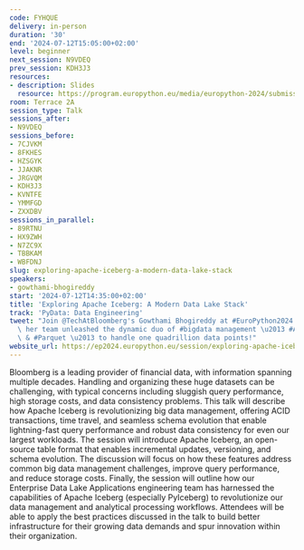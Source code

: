 ```yaml
---
code: FYHQUE
delivery: in-person
duration: '30'
end: '2024-07-12T15:05:00+02:00'
level: beginner
next_session: N9VDEQ
prev_session: KDH3J3
resources:
- description: Slides
  resource: https://program.europython.eu/media/europython-2024/submissions/FYHQUE/resources/Final_PDF_EuroPython_Summit24_F2jHc2e.pdf
room: Terrace 2A
session_type: Talk
sessions_after:
- N9VDEQ
sessions_before:
- 7CJVKM
- 8FKHES
- HZSGYK
- JJAKNR
- JRGVQM
- KDH3J3
- KVNTFE
- YMMFGD
- ZXXDBV
sessions_in_parallel:
- 89RTNU
- HX9ZWH
- N7ZC9X
- TBBKAM
- WBFDNJ
slug: exploring-apache-iceberg-a-modern-data-lake-stack
speakers:
- gowthami-bhogireddy
start: '2024-07-12T14:35:00+02:00'
title: 'Exploring Apache Iceberg: A Modern Data Lake Stack'
track: 'PyData: Data Engineering'
tweet: "Join @TechAtBloomberg's Gowthami Bhogireddy at #EuroPython2024 to learn how\
  \ her team unleashed the dynamic duo of #bigdata management \u2013 #ApacheIceberg\
  \ & #Parquet \u2013 to handle one quadrillion data points!"
website_url: https://ep2024.europython.eu/session/exploring-apache-iceberg-a-modern-data-lake-stack
---
```


Bloomberg is a leading provider of financial data, with information spanning multiple decades. Handling and organizing these huge datasets can be challenging, with typical concerns including sluggish query performance, high storage costs, and data consistency problems.
This talk will describe how Apache Iceberg is revolutionizing big data management, offering ACID transactions, time travel, and seamless schema evolution that enable lightning-fast query performance and robust data consistency for even our largest workloads.
The session will introduce Apache Iceberg, an open-source table format that enables incremental updates, versioning, and schema evolution. The discussion will focus on how these features address common big data management challenges, improve query performance, and reduce storage costs. Finally, the session will outline how our Enterprise Data Lake Applications engineering team has harnessed the capabilities of Apache Iceberg (especially PyIceberg) to revolutionize our data management and analytical processing workflows.
Attendees will be able to apply the best practices discussed in the talk to build better infrastructure for their growing data demands and spur innovation within their organization.
